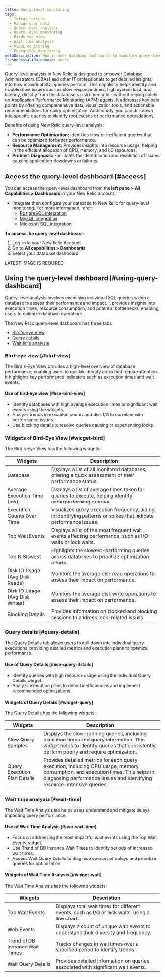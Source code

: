 ```yaml
---
title: Query-level monitoring
tags:
  - Infrastructure
  - Manage your data
  - Query-level analysis
  - Query-level monitoring
  - Birds-eye view
  - Wait-time analysis
  - MySQL monitoring
  - PostgreSQL monitoring
metaDescription: How to user database dashboards to monitory query-level performance.
freshnessValidatedDate: never
---
```



Query-level analysis in New Relic is designed to empower Database Administrators (DBAs) and other IT professionals to get detailed insights into how individual SQL queries perform. This capability helps identify and troubleshoot issues such as slow response times, high system load, and latency, directly from the database's instrumentation, without relying solely on Application Performance Monitoring (APM) agents. It addresses key pain points by offering comprehensive data, visualization tools, and actionable recommendations for query optimization. Additionally, you can drill down into specific queries to identify root causes of performance degradations.


Benefits of using New Relic query-level analysis:

* **Performance Optimization:** Identifies slow or inefficient queries that can be optimized for better performance.
* **Resource Management:** Provides insights into resource usage, helping in the efficient allocation of CPU, memory, and I/O resources.
* **Problem Diagnosis:** Facilitates the identification and resolution of issues causing application slowdowns or failures.


## Access the query-level dashboard [#access]

You can access the query-level dashboard from the **left pane > All Capabilities > Dashboards** in your New Relic account.

* Integrate then configure your database to New Relic for query-level monitoring. For more information, refer:
  * [PostgreSQL integration](/install/postgresql)
  * [MySQL integration](/install/mysql)
  * [Microsoft SQL integration](/install/microsoft-sql)

**To access the query-level dashboard:**

1. Log-in to your New Relic Account.
2. Go to **All capabilities > Dashboards**.
3. Select your database dashboard. 

LATEST IMAGE IS REQUIRED

## Using the query-level dashboard [#using-query-dashboard]

Query-level analysis involves examining individual SQL queries within a database to assess their performance and impact. It provides insights into execution times, resource consumption, and potential bottlenecks, enabling users to optimize database operations.

The New Relic query-level dashboard has three tabs:

* [Bird's-Eye View](#bird-view)
* [Query details](#query-details)
* [Wait time analysis](#wait-time)



### Bird-eye view [#bird-view]

The Bird's-Eye View provides a high-level overview of database performance, enabling users to quickly identify areas that require attention. It highlights key performance indicators such as execution times and wait events.

#### Use of bird-eye view [#use-bird-view]

* Identify databases with high average execution times or significant wait events using the widgets.
* Analyze trends in execution counts and disk I/O to correlate with performance issues.
* Use blocking details to resolve queries causing or experiencing locks.

### Widgets of Bird-Eye View [#widget-bird]

The Bird's-Eye View has the following widgets:

<table>
  <thead>
    <tr>
      <th>Widgets</th>
      <th>Description</th>
    </tr>
  </thead>
  <tbody>
    <tr>
      <td>Database</td>
      <td>Displays a list of all monitored databases, offering a quick assessment of their performance status.</td>
    </tr>
    <tr>
      <td>Average Execution Time (ms)</td>
      <td>Displays a list of average times taken for queries to execute, helping identify underperforming queries.</td>
    </tr>
    <tr>
      <td>Execution Counts Over Time</td>
      <td>Visualizes query execution frequency, aiding in identifying patterns or spikes that indicate performance issues.</td>
    </tr>
    <tr>
      <td>Top Wait Events</td>
      <td>Displays a list of the most frequent wait events affecting performance, such as I/O waits or lock waits.</td>
    </tr>
    <tr>
      <td>Top N Slowest</td>
      <td>Highlights the slowest-performing queries across databases to prioritize optimization efforts.</td>
    </tr>
    <tr>
      <td>Disk IO Usage (Avg Disk Reads)</td>
      <td>Monitors the average disk read operations to assess their impact on performance.</td>
    </tr>
    <tr>
      <td>Disk IO Usage (Avg Disk Writes)</td>
      <td>Monitors the average disk write operations to assess their impact on performance.</td>
    </tr>
    <tr>
      <td>Blocking Details</td>
      <td>Provides information on blocked and blocking sessions to address lock-related issues.</td>
    </tr>
  </tbody>
</table>



### Query details [#query-details]

The Query Details tab allows users to drill down into individual query executions, providing detailed metrics and execution plans to optimize performance.

#### Use of Query Details [#use-query-details]

* Identify queries with high resource usage using the Individual Query Details widget.
* Analyze execution plans to detect inefficiencies and implement recommended optimizations.

#### Widgets of Query Details [#widget-query]

The Query Details has the following widgets:

<table>
  <thead>
    <tr>
      <th>Widgets</th>
      <th>Description</th>
    </tr>
  </thead>
  <tbody>
    <tr>
      <td>Slow Query Samples</td>
      <td>Displays the slow-running queries, including execution times and query information. This widget helps to identify queries that consistently perform poorly and require optimization.</td>
    </tr>
    <tr>
      <td>Query Execution Plan Details</td>
      <td>Provides detailed metrics for each query execution, including CPU usage, memory consumption, and execution times. This helps in diagnosing performance issues and identifying resource-intensive queries.</td>
    </tr>
  </tbody>
</table>


### Wait time analysis [#wait-time]

The Wait Time Analysis tab helps users understand and mitigate delays impacting query performance.

#### Use of Wait Time Analysis [#use-wait-time]

* Focus on addressing the most impactful wait events using the Top Wait Events widget.
* Use Trend of DB Instance Wait Times to identify periods of increased wait times.
* Access Wait Query Details to diagnose sources of delays and prioritize queries for optimization.

#### Widgets of Wait Time Analysis [#widget-wait]

The Wait Time Analysis has the following widgets:

<table>
  <thead>
    <tr>
      <th>Widgets</th>
      <th>Description</th>
    </tr>
  </thead>
  <tbody>
    <tr>
      <td>Top Wait Events</td>
      <td>Displays total wait times for different events, such as I/O or lock waits, using a line chart.</td>
    </tr>
    <tr>
      <td>Web Events</td>
      <td>Displays a count of unique wait events to understand their diversity and frequency.</td>
    </tr>
    <tr>
      <td>Trend of DB Instance Wait Times</td>
      <td>Tracks changes in wait times over a specified period to identify trends.</td>
    </tr>
    <tr>
      <td>Wait Query Details</td>
      <td>Provides detailed information on queries associated with significant wait events.</td>
    </tr>
  </tbody>
</table>

